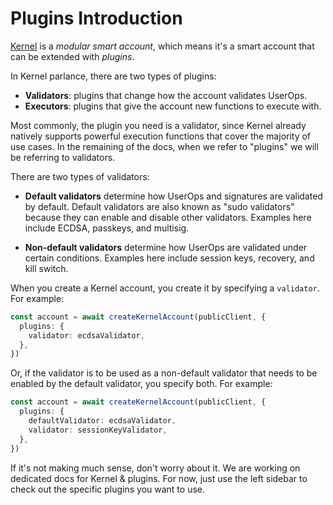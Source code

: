 # Plugins Introduction

[Kernel](https://github.com/zerodevapp/kernel) is a *modular smart account*, which means it's a smart account that can be extended with *plugins*.

In Kernel parlance, there are two types of plugins:

- **Validators**: plugins that change how the account validates UserOps.
- **Executors**: plugins that give the account new functions to execute with.

Most commonly, the plugin you need is a validator, since Kernel already natively supports powerful execution functions that cover the majority of use cases.  In the remaining of the docs, when we refer to "plugins" we will be referring to validators.

There are two types of validators:

- **Default validators** determine how UserOps and signatures are validated by default.  Default validators are also known as "sudo validators" because they can enable and disable other validators.  Examples here include ECDSA, passkeys, and multisig.

- **Non-default validators** determine how UserOps are validated under certain conditions.  Examples here include session keys, recovery, and kill switch.

When you create a Kernel account, you create it by specifying a `validator`.  For example:

```typescript
const account = await createKernelAccount(publicClient, {
  plugins: {
    validator: ecdsaValidator,
  },
})
```

Or, if the validator is to be used as a non-default validator that needs to be enabled by the default validator, you specify both.  For example:

```typescript
const account = await createKernelAccount(publicClient, {
  plugins: {
    defaultValidator: ecdsaValidator,
    validator: sessionKeyValidator,
  },
})
```

If it's not making much sense, don't worry about it.  We are working on dedicated docs for Kernel & plugins.  For now, just use the left sidebar to check out the specific plugins you want to use.